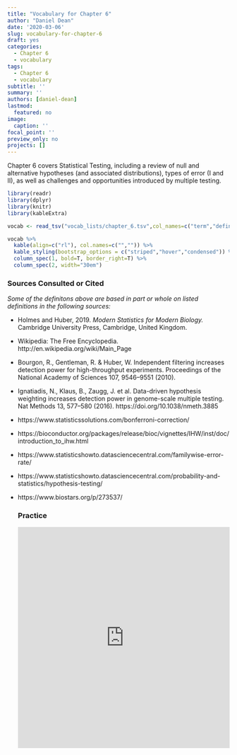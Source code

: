 ```yaml
---
title: "Vocabulary for Chapter 6"
author: "Daniel Dean"
date: '2020-03-06'
slug: vocabulary-for-chapter-6
draft: yes
categories:
  - Chapter 6
  - vocabulary
tags:
  - Chapter 6
  - vocabulary
subtitle: ''
summary: ''
authors: [daniel-dean]
lastmod: 
  featured: no
image:
  caption: ''
focal_point: ''
preview_only: no
projects: []
---
```

  
Chapter 6 covers Statistical Testing, including a review of null and alternative hypotheses (and associated distributions), types of error (I and II), as well as challenges and opportunities introduced by multiple testing. 

```r
library(readr)
library(dplyr)
library(knitr)
library(kableExtra)
```

```r
vocab <- read_tsv("vocab_lists/chapter_6.tsv",col_names=c("term","definition")) 

vocab %>% 
  kable(align=c("rl"), col.names=c("","")) %>%
  kable_styling(bootstrap_options = c("striped","hover","condensed")) %>%
  column_spec(1, bold=T, border_right=T) %>%
  column_spec(2, width="30em")
```

### Sources Consulted or Cited

*Some of the definitons above are based in part or whole on listed definitions in the following sources:*
  
  - Holmes and Huber, 2019. *Modern Statistics for Modern Biology.* Cambridge University Press, 
Cambridge, United Kingdom.
- Wikipedia: The Free Encyclopedia. http://en.wikipedia.org/wiki/Main_Page
- Bourgon, R., Gentleman, R. & Huber, W. Independent filtering increases detection power for high-throughput experiments. Proceedings of the National Academy of Sciences 107, 9546–9551 (2010).
- Ignatiadis, N., Klaus, B., Zaugg, J. et al. Data-driven hypothesis weighting increases detection power in genome-scale multiple testing. Nat Methods 13, 577–580 (2016). https://doi.org/10.1038/nmeth.3885
- https://www.statisticssolutions.com/bonferroni-correction/
- https://bioconductor.org/packages/release/bioc/vignettes/IHW/inst/doc/introduction_to_ihw.html
- https://www.statisticshowto.datasciencecentral.com/familywise-error-rate/
- https://www.statisticshowto.datasciencecentral.com/probability-and-statistics/hypothesis-testing/
- https://www.biostars.org/p/273537/

  

  
  ### Practice
  
  <iframe src="https://quizlet.com/488864042/flashcards/embed?i=2oqpc3&x=1jj1" height="500" width="100%" style="border:0"></iframe>
  